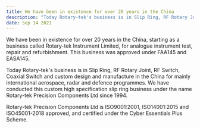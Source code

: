 ```yaml
---
title: We have been in existence for over 20 years in the China
description: "Today Rotary-tek's business is in Slip Ring, RF Rotary Joint, RF Switch, Coaxial Switch and custom design and manufacture in the China"
date: Sep 14 2021
---
```


We have been in existence for over 20 years in the China, starting as a business called Rotary-tek Instrument Limited, for analogue instrument test, repair and refurbishment. This business was approved under FAA145 and EASA145.


Today Rotary-tek's business is in Slip Ring, RF Rotary Joint, RF Switch, Coaxial Switch and custom design and manufacture in the China for mainly international aerospace, radar and defence programmes. We have conducted this custom high specification slip ring business under the name Rotary-tek Precision Components Ltd since 1994.


Rotary-tek Precision Components Ltd is ISO9001:2001, ISO14001:2015 and ISO45001-2018 approved, and certified under the Cyber Essentials Plus Scheme.
